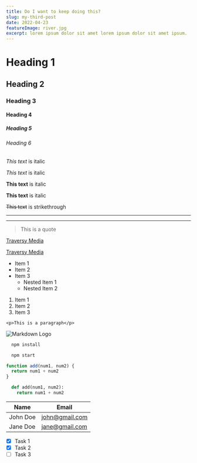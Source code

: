 ```yaml
---
title: Do I want to keep doing this?
slug: my-third-post
date: 2022-04-23
featureImage: river.jpg
excerpt: lorem ipsum dolor sit amet lorem ipsum dolor sit amet ipsum.
---
```


# Heading 1

## Heading 2

### Heading 3

#### Heading 4

##### Heading 5

###### Heading 6

<!-- Italics -->

_This text_ is italic

_This text_ is italic

<!-- Strong -->

**This text** is italic

**This text** is italic

<!-- Strikethrough -->

~~This text~~ is strikethrough

<!-- Horizontal Rule -->

---

---

<!-- Blockquote -->

> This is a quote

<!-- Links -->

[Traversy Media](http://www.traversymedia.com)

[Traversy Media](http://www.traversymedia.com "Traversy Media")

<!-- UL -->

- Item 1
- Item 2
- Item 3
  - Nested Item 1
  - Nested Item 2

<!-- OL -->

1. Item 1
1. Item 2
1. Item 3

<!-- Inline Code Block -->

`<p>This is a paragraph</p>`

<!-- Images -->

![Markdown Logo](https://markdown-here.com/img/icon256.png)

<!-- Github Markdown -->

<!-- Code Blocks -->

```bash
  npm install

  npm start
```

```javascript
function add(num1, num2) {
  return num1 + num2
}
```

```python
  def add(num1, num2):
    return num1 + num2
```

<!-- Tables -->

| Name     | Email          |
| -------- | -------------- |
| John Doe | john@gmail.com |
| Jane Doe | jane@gmail.com |

<!-- Task List -->

- [x] Task 1
- [x] Task 2
- [ ] Task 3
